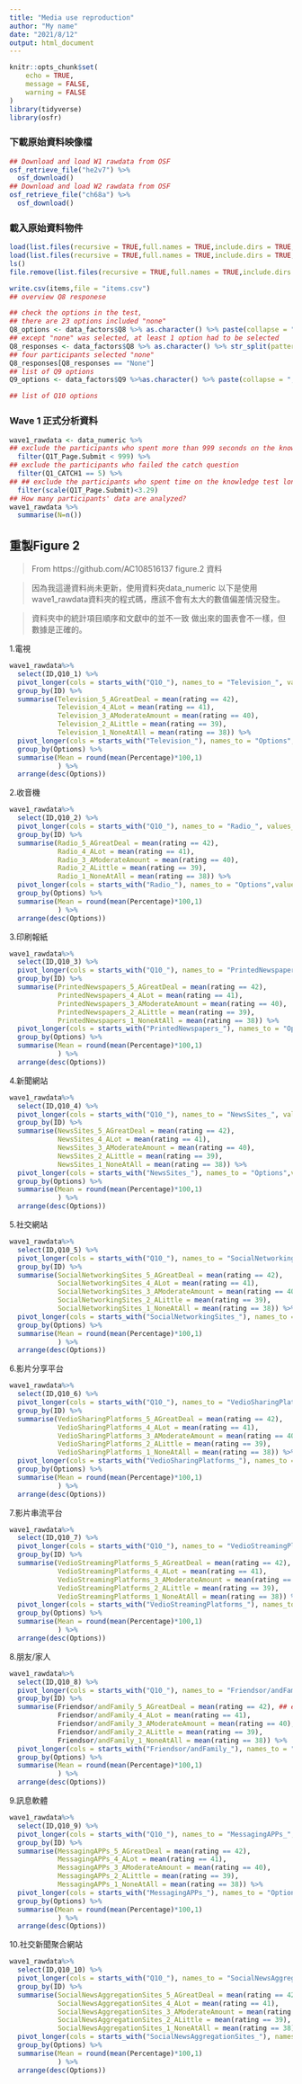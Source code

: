 ```yaml
---
title: "Media use reproduction"
author: "My name"
date: "2021/8/12"
output: html_document
---
```


```r
knitr::opts_chunk$set(
	echo = TRUE,
	message = FALSE,
	warning = FALSE
)
library(tidyverse)
library(osfr)
```



### 下載原始資料映像檔

```r
## Download and load W1 rawdata from OSF
osf_retrieve_file("he2v7") %>%
  osf_download()
## Download and load W2 rawdata from OSF
osf_retrieve_file("ch68a") %>%
  osf_download() 
```

### 載入原始資料物件

```r
load(list.files(recursive = TRUE,full.names = TRUE,include.dirs = TRUE,pattern = "*.Rdata")[1])
load(list.files(recursive = TRUE,full.names = TRUE,include.dirs = TRUE,pattern = "*.Rdata")[2])
ls()
file.remove(list.files(recursive = TRUE,full.names = TRUE,include.dirs = TRUE,pattern = "*.Rdata"))
```

```r
write.csv(items,file = "items.csv")
## overview Q8 responese

## check the options in the test,
## there are 23 options included "none"
Q8_options <- data_factors$Q8 %>% as.character() %>% paste(collapse = ",") %>%str_split(pattern = ",") %>% unlist() %>% table()
## except "none" was selected, at least 1 option had to be selected
Q8_responses <- data_factors$Q8 %>% as.character() %>% str_split(pattern = ",") 
## four participants selected "none"
Q8_responses[Q8_responses == "None"]
## list of Q9 options
Q9_options <- data_factors$Q9 %>%as.character() %>% paste(collapse = ",") %>%str_split(pattern = ",") %>% unlist() %>% unique()

## list of Q10 options

```


### Wave 1 正式分析資料

```r

wave1_rawdata <- data_numeric %>% 
## exclude the participants who spent more than 999 seconds on the knowledge test
  filter(Q1T_Page.Submit < 999) %>%
## exclude the participants who failed the catch question
  filter(Q1_CATCH1 == 5) %>%
## ## exclude the participants who spent time on the knowledge test longer than 3.29 standardized time
  filter(scale(Q1T_Page.Submit)<3.29)
## How many participants' data are analyzed?
wave1_rawdata %>%
  summarise(N=n())
```

## 重製Figure 2

> From https://github.com/AC108516137
> figure.2 資料

> 因為我這邊資料尚未更新，使用資料夾data_numeric
以下是使用wave1_rawdata資料夾的程式碼，應該不會有太大的數值偏差情況發生。

> 資料夾中的統計項目順序和文獻中的並不一致
做出來的圖表會不一樣，但數據是正確的。


1.電視
```r
wave1_rawdata%>%
  select(ID,Q10_1) %>%
  pivot_longer(cols = starts_with("Q10_"), names_to = "Television_", values_to = "rating") %>%
  group_by(ID) %>%
  summarise(Television_5_AGreatDeal = mean(rating == 42),
            Television_4_ALot = mean(rating == 41),
            Television_3_AModerateAmount = mean(rating == 40),
            Television_2_ALittle = mean(rating == 39),
            Television_1_NoneAtAll = mean(rating == 38)) %>%
  pivot_longer(cols = starts_with("Television_"), names_to = "Options",values_to = "Percentage") %>%
  group_by(Options) %>%
  summarise(Mean = round(mean(Percentage)*100,1)
            ) %>%
  arrange(desc(Options))
```

2.收音機
```r
wave1_rawdata%>%
  select(ID,Q10_2) %>%
  pivot_longer(cols = starts_with("Q10_"), names_to = "Radio_", values_to = "rating") %>%
  group_by(ID) %>%
  summarise(Radio_5_AGreatDeal = mean(rating == 42),
            Radio_4_ALot = mean(rating == 41),
            Radio_3_AModerateAmount = mean(rating == 40),
            Radio_2_ALittle = mean(rating == 39),
            Radio_1_NoneAtAll = mean(rating == 38)) %>%
  pivot_longer(cols = starts_with("Radio_"), names_to = "Options",values_to = "Percentage") %>%
  group_by(Options) %>%
  summarise(Mean = round(mean(Percentage)*100,1)
            ) %>%
  arrange(desc(Options))
```

3.印刷報紙
```r
wave1_rawdata%>%
  select(ID,Q10_3) %>%
  pivot_longer(cols = starts_with("Q10_"), names_to = "PrintedNewspapers_", values_to = "rating") %>%
  group_by(ID) %>%
  summarise(PrintedNewspapers_5_AGreatDeal = mean(rating == 42),
            PrintedNewspapers_4_ALot = mean(rating == 41),
            PrintedNewspapers_3_AModerateAmount = mean(rating == 40),
            PrintedNewspapers_2_ALittle = mean(rating == 39),
            PrintedNewspapers_1_NoneAtAll = mean(rating == 38)) %>%
  pivot_longer(cols = starts_with("PrintedNewspapers_"), names_to = "Options",values_to = "Percentage") %>%
  group_by(Options) %>%
  summarise(Mean = round(mean(Percentage)*100,1)
            ) %>%
  arrange(desc(Options))
```

4.新聞網站
```r
wave1_rawdata%>%
  select(ID,Q10_4) %>%
  pivot_longer(cols = starts_with("Q10_"), names_to = "NewsSites_", values_to = "rating") %>%
  group_by(ID) %>%
  summarise(NewsSites_5_AGreatDeal = mean(rating == 42),
            NewsSites_4_ALot = mean(rating == 41),
            NewsSites_3_AModerateAmount = mean(rating == 40),
            NewsSites_2_ALittle = mean(rating == 39),
            NewsSites_1_NoneAtAll = mean(rating == 38)) %>%
  pivot_longer(cols = starts_with("NewsSites_"), names_to = "Options",values_to = "Percentage") %>%
  group_by(Options) %>%
  summarise(Mean = round(mean(Percentage)*100,1)
            ) %>%
  arrange(desc(Options))
```

5.社交網站
```r
wave1_rawdata%>%
  select(ID,Q10_5) %>%
  pivot_longer(cols = starts_with("Q10_"), names_to = "SocialNetworkingSites_", values_to = "rating") %>%
  group_by(ID) %>%
  summarise(SocialNetworkingSites_5_AGreatDeal = mean(rating == 42),
            SocialNetworkingSites_4_ALot = mean(rating == 41),
            SocialNetworkingSites_3_AModerateAmount = mean(rating == 40),
            SocialNetworkingSites_2_ALittle = mean(rating == 39),
            SocialNetworkingSites_1_NoneAtAll = mean(rating == 38)) %>%
  pivot_longer(cols = starts_with("SocialNetworkingSites_"), names_to = "Options",values_to = "Percentage") %>%
  group_by(Options) %>%
  summarise(Mean = round(mean(Percentage)*100,1)
            ) %>%
  arrange(desc(Options))
```

6.影片分享平台
```r
wave1_rawdata%>%
  select(ID,Q10_6) %>%
  pivot_longer(cols = starts_with("Q10_"), names_to = "VedioSharingPlatforms_", values_to = "rating") %>%
  group_by(ID) %>%
  summarise(VedioSharingPlatforms_5_AGreatDeal = mean(rating == 42),
            VedioSharingPlatforms_4_ALot = mean(rating == 41),
            VedioSharingPlatforms_3_AModerateAmount = mean(rating == 40),
            VedioSharingPlatforms_2_ALittle = mean(rating == 39),
            VedioSharingPlatforms_1_NoneAtAll = mean(rating == 38)) %>%
  pivot_longer(cols = starts_with("VedioSharingPlatforms_"), names_to = "Options",values_to = "Percentage") %>%
  group_by(Options) %>%
  summarise(Mean = round(mean(Percentage)*100,1)
            ) %>%
  arrange(desc(Options))
```

7.影片串流平台
```r
wave1_rawdata%>%
  select(ID,Q10_7) %>%
  pivot_longer(cols = starts_with("Q10_"), names_to = "VedioStreamingPlatforms_", values_to = "rating") %>%
  group_by(ID) %>%
  summarise(VedioStreamingPlatforms_5_AGreatDeal = mean(rating == 42),
            VedioStreamingPlatforms_4_ALot = mean(rating == 41),
            VedioStreamingPlatforms_3_AModerateAmount = mean(rating == 40),
            VedioStreamingPlatforms_2_ALittle = mean(rating == 39),
            VedioStreamingPlatforms_1_NoneAtAll = mean(rating == 38)) %>%
  pivot_longer(cols = starts_with("VedioStreamingPlatforms_"), names_to = "Options",values_to = "Percentage") %>%
  group_by(Options) %>%
  summarise(Mean = round(mean(Percentage)*100,1)
            ) %>%
  arrange(desc(Options))
```

8.朋友/家人
```r

wave1_rawdata%>%
  select(ID,Q10_8) %>%
  pivot_longer(cols = starts_with("Q10_"), names_to = "Friendsor/andFamily_", values_to = "rating") %>%
  group_by(ID) %>%
  summarise(Friendsor/andFamily_5_AGreatDeal = mean(rating == 42), ## error happened!
            Friendsor/andFamily_4_ALot = mean(rating == 41),
            Friendsor/andFamily_3_AModerateAmount = mean(rating == 40),
            Friendsor/andFamily_2_ALittle = mean(rating == 39),
            Friendsor/andFamily_1_NoneAtAll = mean(rating == 38)) %>%
  pivot_longer(cols = starts_with("Friendsor/andFamily_"), names_to = "Options",values_to = "Percentage") %>%
  group_by(Options) %>%
  summarise(Mean = round(mean(Percentage)*100,1)
            ) %>%
  arrange(desc(Options))
```

9.訊息軟體
```r
wave1_rawdata%>%
  select(ID,Q10_9) %>%
  pivot_longer(cols = starts_with("Q10_"), names_to = "MessagingAPPs_", values_to = "rating") %>%
  group_by(ID) %>%
  summarise(MessagingAPPs_5_AGreatDeal = mean(rating == 42),
            MessagingAPPs_4_ALot = mean(rating == 41),
            MessagingAPPs_3_AModerateAmount = mean(rating == 40),
            MessagingAPPs_2_ALittle = mean(rating == 39),
            MessagingAPPs_1_NoneAtAll = mean(rating == 38)) %>%
  pivot_longer(cols = starts_with("MessagingAPPs_"), names_to = "Options",values_to = "Percentage") %>%
  group_by(Options) %>%
  summarise(Mean = round(mean(Percentage)*100,1)
            ) %>%
  arrange(desc(Options))
```

10.社交新聞聚合網站
```r
wave1_rawdata%>%
  select(ID,Q10_10) %>%
  pivot_longer(cols = starts_with("Q10_"), names_to = "SocialNewsAggregationSites_", values_to = "rating") %>%
  group_by(ID) %>%
  summarise(SocialNewsAggregationSites_5_AGreatDeal = mean(rating == 42),
            SocialNewsAggregationSites_4_ALot = mean(rating == 41),
            SocialNewsAggregationSites_3_AModerateAmount = mean(rating == 40),
            SocialNewsAggregationSites_2_ALittle = mean(rating == 39),
            SocialNewsAggregationSites_1_NoneAtAll = mean(rating == 38)) %>%
  pivot_longer(cols = starts_with("SocialNewsAggregationSites_"), names_to = "Options",values_to = "Percentage") %>%
  group_by(Options) %>%
  summarise(Mean = round(mean(Percentage)*100,1)
            ) %>%
  arrange(desc(Options))
```
